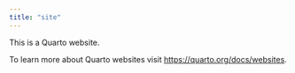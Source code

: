 ```yaml
---
title: "site"
---
```


This is a Quarto website.

To learn more about Quarto websites visit <https://quarto.org/docs/websites>.
